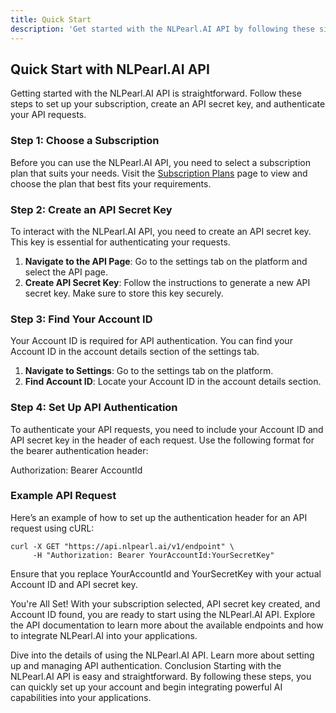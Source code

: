 ```yaml
---
title: Quick Start
description: 'Get started with the NLPearl.AI API by following these simple steps to set up your subscription, API secret key, and authentication.'
---
```



## Quick Start with NLPearl.AI API

Getting started with the NLPearl.AI API is straightforward. Follow these steps to set up your subscription, create an API secret key, and authenticate your API requests.


### Step 1: Choose a Subscription

Before you can use the NLPearl.AI API, you need to select a subscription plan that suits your needs. Visit the [Subscription Plans](#) page to view and choose the plan that best fits your requirements.

### Step 2: Create an API Secret Key

To interact with the NLPearl.AI API, you need to create an API secret key. This key is essential for authenticating your requests.

1. **Navigate to the API Page**: Go to the settings tab on the platform and select the API page.
2. **Create API Secret Key**: Follow the instructions to generate a new API secret key. Make sure to store this key securely.

### Step 3: Find Your Account ID

Your Account ID is required for API authentication. You can find your Account ID in the account details section of the settings tab.

1. **Navigate to Settings**: Go to the settings tab on the platform.
2. **Find Account ID**: Locate your Account ID in the account details section.

### Step 4: Set Up API Authentication

To authenticate your API requests, you need to include your Account ID and API secret key in the header of each request. Use the following format for the bearer authentication header:

Authorization: Bearer AccountId

### Example API Request

Here’s an example of how to set up the authentication header for an API request using cURL:

```
curl -X GET "https://api.nlpearl.ai/v1/endpoint" \
     -H "Authorization: Bearer YourAccountId:YourSecretKey"
```
Ensure that you replace YourAccountId and YourSecretKey with your actual Account ID and API secret key.

You're All Set!
With your subscription selected, API secret key created, and Account ID found, you are ready to start using the NLPearl.AI API. Explore the API documentation to learn more about the available endpoints and how to integrate NLPearl.AI into your applications.

<CardGroup cols={2}>
  <Card
    title="API Reference"
    icon="code"
    href="/docs/api-reference"
  >
    Dive into the details of using the NLPearl.AI API.
  </Card>
  <Card
    title="Authentication Guide"
    icon="key"
    href="/docs/api-authentication"
  >
    Learn more about setting up and managing API authentication.
  </Card>
</CardGroup>
Conclusion
Starting with the NLPearl.AI API is easy and straightforward. By following these steps, you can quickly set up your account and begin integrating powerful AI capabilities into your applications.